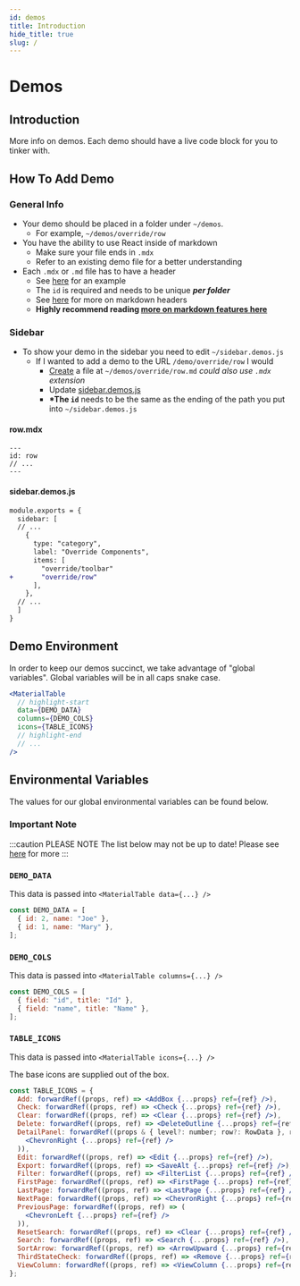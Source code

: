 ```yaml
---
id: demos
title: Introduction
hide_title: true
slug: /
---
```



# Demos

## Introduction

More info on demos. Each demo should have a live code block for you to tinker with.

## How To Add Demo

### General Info

- Your demo should be placed in a folder under `~/demos`.
  - For example, `~/demos/override/row`
- You have the ability to use React inside of markdown
  - Make sure your file ends in `.mdx`
  - Refer to an existing demo file for a better understanding
- Each `.mdx` or `.md` file has to have a header
  - See [here](https://github.com/material-table-core/website/blob/master/.github/contributing/example-header.md) for an example
  - The `id` is required and needs to be unique **_per folder_**
  - See [here](https://v2.docusaurus.io/docs/markdown-features/#markdown-headers) for more on markdown headers
  - **Highly recommend reading [more on markdown features here](https://v2.docusaurus.io/docs/markdown-features/)**

### Sidebar

- To show your demo in the sidebar you need to edit `~/sidebar.demos.js`
  - If I wanted to add a demo to the URL `/demo/override/row` I would
    - [Create](#rowmdx) a file at `~/demos/override/row.md` _could also use `.mdx` extension_
    - Update [sidebar.demos.js](#sidebardemosjs)
    - **\*The `id`** needs to be the same as the ending of the path you put into `~/sidebar.demos.js`

#### row.mdx

```
---
id: row
// ...
---
```

#### sidebar.demos.js

```diff
module.exports = {
  sidebar: [
  // ...
    {
      type: "category",
      label: "Override Components",
      items: [
        "override/toolbar"
+       "override/row"
      ],
    },
  // ...
  ]
}
```

## Demo Environment

In order to keep our demos succinct, we take advantage of "global variables". Global variables will be in all caps snake case.

```jsx
<MaterialTable
  // highlight-start
  data={DEMO_DATA}
  columns={DEMO_COLS}
  icons={TABLE_ICONS}
  // highlight-end
  // ...
/>
```

## Environmental Variables

The values for our global environmental variables can be found below.

### Important Note

:::caution PLEASE NOTE
The list below may not be up to date! Please see [here](https://github.com/material-table-core/website/blob/master/demos/demo.global-variables.js) for more
:::

### `DEMO_DATA`

This data is passed into `<MaterialTable data={...} />`

```javascript
const DEMO_DATA = [
  { id: 2, name: "Joe" },
  { id: 1, name: "Mary" },
];
```

### `DEMO_COLS`

This data is passed into `<MaterialTable columns={...} />`

```javascript
const DEMO_COLS = [
  { field: "id", title: "Id" },
  { field: "name", title: "Name" },
];
```

### `TABLE_ICONS`

This data is passed into `<MaterialTable icons={...} />`

The base icons are supplied out of the box.

```jsx
const TABLE_ICONS = {
  Add: forwardRef((props, ref) => <AddBox {...props} ref={ref} />),
  Check: forwardRef((props, ref) => <Check {...props} ref={ref} />),
  Clear: forwardRef((props, ref) => <Clear {...props} ref={ref} />),
  Delete: forwardRef((props, ref) => <DeleteOutline {...props} ref={ref} />),
  DetailPanel: forwardRef((props & { level?: number; row?: RowData }, ref) => (
    <ChevronRight {...props} ref={ref} />
  )),
  Edit: forwardRef((props, ref) => <Edit {...props} ref={ref} />),
  Export: forwardRef((props, ref) => <SaveAlt {...props} ref={ref} />),
  Filter: forwardRef((props, ref) => <FilterList {...props} ref={ref} />),
  FirstPage: forwardRef((props, ref) => <FirstPage {...props} ref={ref} />),
  LastPage: forwardRef((props, ref) => <LastPage {...props} ref={ref} />),
  NextPage: forwardRef((props, ref) => <ChevronRight {...props} ref={ref} />),
  PreviousPage: forwardRef((props, ref) => (
    <ChevronLeft {...props} ref={ref} />
  )),
  ResetSearch: forwardRef((props, ref) => <Clear {...props} ref={ref} />),
  Search: forwardRef((props, ref) => <Search {...props} ref={ref} />),
  SortArrow: forwardRef((props, ref) => <ArrowUpward {...props} ref={ref} />),
  ThirdStateCheck: forwardRef((props, ref) => <Remove {...props} ref={ref} />),
  ViewColumn: forwardRef((props, ref) => <ViewColumn {...props} ref={ref} />),
};
```

